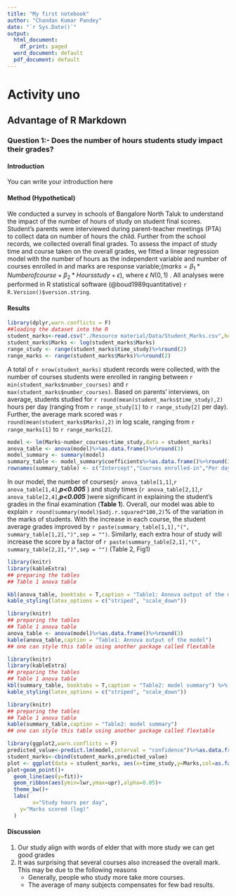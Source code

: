 ```yaml
---
title: "My first notebook"
author: "Chandan Kumar Pandey"
date: "`r Sys.Date()`"
output:
  html_document:
    df_print: paged
  word_document: default
  pdf_document: default
---
```


# Activity uno

## Advantage of R Markdown

### Question 1:- Does the number of hours students study impact their grades? 

#### Introduction 

You can write your introduction here

#### Method (Hypothetical)

We conducted a survey in schools of Bangalore North Taluk to understand the impact of the number of hours of study on student final scores. Student's parents were interviewed during parent-teacher meetings (PTA) to collect data on number of hours the child. Further from the school records, we collected overall final grades. 
To assess the impact of study time and course taken on the overall grades, we fitted a linear regression model with the number of hours as the independent variable and number of courses enrolled in and marks are response variable;($marks=\beta_1*Number of course +\beta_2 * Hours study + \epsilon$), where $\epsilon~N(0,1)$ .
All analyses were performed in R statistical software (@boud1989quantitative) `r R.Version()$version.string`.

#### Results

```r
library(dplyr,warn.conflicts = F)
##loading the dataset into the R
student_marks<-read.csv("./Resource material/Data/Student_Marks.csv",header = T)
student_marks$Marks <- log(student_marks$Marks)
range_study <- range(student_marks$time_study)%>%round(2)
range_marks <- range(student_marks$Marks)%>%round(2)
```

A total of `r nrow(student_marks)` student records were collected, with the number of courses students were enrolled in ranging between `r min(student_marks$number_courses)` and `r max(student_marks$number_courses)`. Based on parents' interviews, on average, students studied for `r round(mean(student_marks$time_study),2)` hours per day (ranging from `r range_study[1]` to `r range_study[2]` per day). Further, the average mark scored was `r round(mean(student_marks$Marks),2)` in log scale, ranging from `r range_marks[1]` to `r range_marks[2]`.

```r
model <- lm(Marks~number_courses+time_study,data = student_marks)
anova_table <- anova(model)%>%as.data.frame()%>%round(3)
model_summary <- summary(model)
summary_table <- model_summary$coefficients%>%as.data.frame()%>%round(3)
rownames(summary_table) <- c("Intercept","Courses enrolled-in","Per day hours of study")
```

In our model, the number of courses(`r anova_table[1,1]`,`r anova_table[1,4]`,___p<0.005___ ) and study times (`r anova_table[2,1]`,`r anova_table[2,4]`,___p<0.005___ )were significant in explaining the student's grades in the final examination (__Table 1__). Overall, our model was able to explain `r round(summary(model)$adj.r.squared*100,2)`% of the variation in the marks of students. With the increase in each course, the student average grades improved by `r paste(summary_table[1,1],"(", summary_table[1,2],")",sep = "")`. Similarly, each extra hour of study will increase the score by a factor of `r paste(summary_table[2,1],"(", summary_table[2,2],")",sep = "")` (Table 2, Fig1) 

```r
library(knitr)
library(kableExtra)
## preparing the tables
## Table 1 anova table

kbl(anova_table, booktabs = T,caption = "Table1: Annova output of the model") %>%
kable_styling(latex_options = c("striped", "scale_down"))
```

```r
library(knitr)
## preparing the tables
## Table 1 anova table
anova_table <- anova(model)%>%as.data.frame()%>%round(3)
kable(anova_table,caption = "Table1: Annova output of the model")
## one can style this table using another package called flextable
```

```r
library(knitr)
library(kableExtra)
## preparing the tables
## Table 1 anova table
kbl(summary_table, booktabs = T,caption = "Table2: model summary") %>%
kable_styling(latex_options = c("striped", "scale_down"))
```

```r
library(knitr)
## preparing the tables
## Table 1 anova table
kable(summary_table,caption = "Table2: model summary")
## one can style this table using another package called flextable
```

```r
library(ggplot2,warn.conflicts = F)
predicted_value<-predict.lm(model,interval = "confidence")%>%as.data.frame()
student_marks<-cbind(student_marks,predicted_value)
plot <- ggplot(data = student_marks, aes(x=time_study,y=Marks,col=as.factor(number_courses)))
plot+geom_point()+
  geom_line(aes(y=fit))+
  geom_ribbon(aes(ymin=lwr,ymax=upr),alpha=0.05)+
  theme_bw()+
  labs(
        x="Study hours per day",
    y="Marks scored (log)"
  )
```


#### Discussion

1. Our study align with words of elder that with more study we can get good grades
2. It was surprising that several courses also increased the overall mark. This may be due      to the following reasons
   * Generally, people who study more take more courses.
   * The average of many subjects compensates for few bad results. 
   
